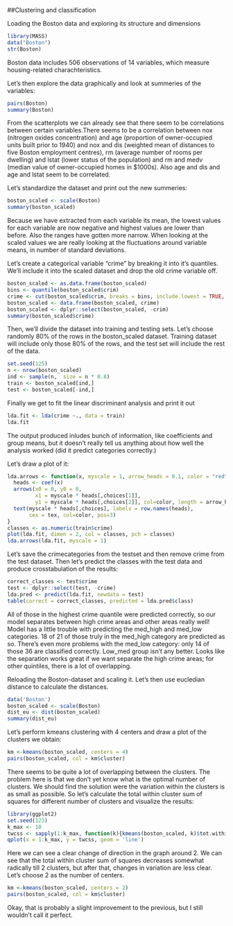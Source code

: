 ##Clustering and classification


Loading the Boston data and exploring its structure and dimensions
```r
library(MASS)
data("Boston")
str(Boston)
```

Boston data includes 506 observations of 14 variables, which measure housing-related charachteristics.

Let's then explore the data graphically and look at summeries of the variables:
```r
pairs(Boston)
summary(Boston)
```

From the scatterplots we can already see that there seem to be correlations between certain variables.There seems to be a correlation between nox (nitrogen oxides concentration) and age (proportion of owner-occupied units built prior to 1940) and nox and dis (weighted mean of distances to five Boston employment centres), rm (average number of rooms per dwelling) and lstat (lower status of the population) and rm and medv (median value of owner-occupied homes in \$1000s). Also age and dis and age and lstat seem to be correlated.

Let's standardize the dataset and print out the new summeries:
```r
boston_scaled <- scale(Boston)
summary(boston_scaled)
```

Because we have extracted from each variable its mean, the lowest values for each variable are now negative and highest values are lower than before. Also the ranges have gotten more narrow. When looking at the scaled values we are really looking at the fluctuations around variable means, in number of standard deviations.



Let's create a categorical variable "crime" by breaking it into it's quantiles. We'll include it into the scaled dataset and  drop the old crime variable off.
```r
boston_scaled <- as.data.frame(boston_scaled)
bins <- quantile(boston_scaled$crim)
crime <- cut(boston_scaled$crim, breaks = bins, include.lowest = TRUE, label = c("low", "med_low", "med_high", "high"))
boston_scaled <- data.frame(boston_scaled, crime)
boston_scaled <- dplyr::select(boston_scaled, -crim)
summary(boston_scaled$crime)
```


Then, we'll divide the dataset into training and testing sets. Let's choose randomly 80% of the rows in the boston_scaled dataset. Training dataset will include only those 80% of the rows, and the test set will include the rest of the data.
```r
set.seed(125)
n <- nrow(boston_scaled)
ind <- sample(n,  size = n * 0.8)
train <- boston_scaled[ind,]
test <- boston_scaled[-ind,]
````

Finally we get to fit the linear discriminant analysis and print it out
```r
lda.fit <- lda(crime ~., data = train)
lda.fit
```
The output produced inludes bunch of information, like coefficients and group means, but it doesn't really tell us anything about how well the analysis worked (did it predict categories correctly.)

Let's draw a plot of it:

``` r
lda.arrows <- function(x, myscale = 1, arrow_heads = 0.1, color = "red", tex = 0.75, choices = c(1,2)){
  heads <- coef(x)
  arrows(x0 = 0, y0 = 0, 
         x1 = myscale * heads[,choices[1]], 
         y1 = myscale * heads[,choices[2]], col=color, length = arrow_heads)
  text(myscale * heads[,choices], labels = row.names(heads), 
       cex = tex, col=color, pos=3)
}
classes <- as.numeric(train$crime)
plot(lda.fit, dimen = 2, col = classes, pch = classes)
lda.arrows(lda.fit, myscale = 1)
```

Let's save the crimecategories from the testset and then remove crime from the test dataset. Then let's predict the classes with the test data and produce crosstabulation of the results:
```r
correct_classes <- test$crime
test <- dplyr::select(test, -crime)
lda.pred <- predict(lda.fit, newdata = test)
table(correct = correct_classes, predicted = lda.pred$class)
```

All of those in the highest crime quantile were predicted correctly, so our model separates between high crime areas and other areas really well! Model has a little trouble with predicting the med_high and med_low categories. 18 of 21 of those truly in the med_high category are predicted as so. There's even more problems with the med_low category: only 14 of those 36 are classified correctly. Low_med group isn't any better. Looks like the separation works great if we want separate the high crime areas; for other quintiles, there is a lot of overlapping.

Reloading the Boston-dataset and scaling it. Let's then use eucledian distance to calculate the distances.
``` r
data('Boston')
boston_scaled <- scale(Boston)
dist_eu <- dist(boston_scaled)
summary(dist_eu)
```

Let's perform kmeans clustering with 4 centers and draw a plot of the clusters we obtain:
```r
km <-kmeans(boston_scaled, centers = 4)
pairs(boston_scaled, col = km$cluster)
```

There seems to be quite a lot of overlapping between the clusters. The problem here is that we don't yet know what is the optimal number of clusters. We should find the solution were the variation within the clusters is as small as possible.
So let's calculate the total within cluster sum of squares for different number of clusters and visualize the results:
```r
library(ggplot2)
set.seed(123)
k_max <- 10
twcss <- sapply(1:k_max, function(k){kmeans(boston_scaled, k)$tot.withinss})
qplot(x = 1:k_max, y = twcss, geom = 'line')
```

Here we can see a clear change of direction in the graph around 2. We can see that the total within cluster sum of squares decreases somewhat radically till 2 clusters, but after that, changes in variation are less clear. Let's choose 2 as the number of centers.
```r
km <-kmeans(boston_scaled, centers = 2)
pairs(boston_scaled, col = km$cluster)
```

Okay, that is probably a slight improvement to the previous, but I still wouldn't call it perfect.